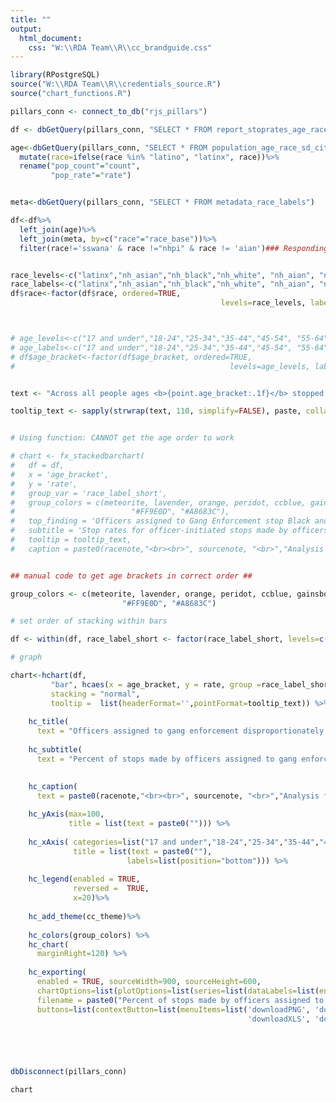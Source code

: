 ```yaml
---
title: ""
output:
  html_document:
    css: "W:\\RDA Team\\R\\cc_brandguide.css"
---
```

<!-- link to Google Font -->
<link href="https://fonts.googleapis.com/css2?family=Inter:wght@100;200;300;400;500;600;700;800;900&display=swap" rel="stylesheet">

```r

library(RPostgreSQL)
source("W:\\RDA Team\\R\\credentials_source.R")
source("chart_functions.R")

pillars_conn <- connect_to_db("rjs_pillars")

df <- dbGetQuery(pillars_conn, "SELECT * FROM report_stoprates_age_race_gang_person")

age<-dbGetQuery(pillars_conn, "SELECT * FROM population_age_race_sd_city")%>%
  mutate(race=ifelse(race %in% "latino", "latinx", race))%>%
  rename("pop_count"="count",
         "pop_rate"="rate")


meta<-dbGetQuery(pillars_conn, "SELECT * FROM metadata_race_labels")

df<-df%>%
  left_join(age)%>%
  left_join(meta, by=c("race"="race_base"))%>%
  filter(race!='sswana' & race !="nhpi" & race != 'aian')### Responding to QA: Filtering out for now


race_levels<-c("latinx","nh_asian","nh_black","nh_white", "nh_aian", "nh_nhpi", "nh_sswana", "nh_twoormor")
race_labels<-c("latinx","nh_asian","nh_black","nh_white", "nh_aian", "nh_nhpi", "nh_sswana", "nh_twoormor")
df$race<-factor(df$race, ordered=TRUE, 
                                               levels=race_levels, labels=race_labels)



# age_levels<-c("17 and under","18-24","25-34","35-44","45-54", "55-64", "65 and older")
# age_labels<-c("17 and under","18-24","25-34","35-44","45-54", "55-64", "65 and older")
# df$age_bracket<-factor(df$age_bracket, ordered=TRUE, 
#                                                levels=age_levels, labels=age_labels)


text <- "Across all people ages <b>{point.age_bracket:.1f}</b> stopped by officers assigned to gang enforcement, officers stopped people perceived as <b>{point.race_label_short:.1f}</b> <b>{point.rate:.1f}% of the time</b>. By comparison, <b>{point.race_label_short:.1f} people</b> make up <b>{point.pop_rate:.1f}%</b> of the population ages <b>{point.age_bracket:.1f}</b> in San Diego."

tooltip_text <- sapply(strwrap(text, 110, simplify=FALSE), paste, collapse="<br>")


# Using function: CANNOT get the age order to work

# chart <- fx_stackedbarchart(  
#   df = df,
#   x = 'age_bracket',
#   y = 'rate',
#   group_var = 'race_label_short',
#   group_colors = c(meteorite, lavender, orange, peridot, ccblue, gainsboro, "#211447",
#                          "#FF9E0D", "#A8683C"),
#   top_finding = 'Officers assigned to Gang Enforcement stop Black and Latinx youth at disproportionately high rates',
#   subtitle = 'Stop rates for officer-initiated stops made by officers assigned to Gang Enforcement for every race across age groups',
#   tooltip = tooltip_text,
#   caption = paste0(racenote,"<br><br>", sourcenote, "<br>","Analysis for all officer-initiated stops made by officers assigned to Gang Enforcement.","<br>"))


## manual code to get age brackets in correct order ##

group_colors <- c(meteorite, lavender, orange, peridot, ccblue, gainsboro, "#211447",
                         "#FF9E0D", "#A8683C")

# set order of stacking within bars

df <- within(df, race_label_short <- factor(race_label_short, levels=c("White","Multiracial", "SWANA/SA", "NHPI","AIAN", "Asian",  "Latinx","Black")))

# graph

chart<-hchart(df, 
         "bar", hcaes(x = age_bracket, y = rate, group =race_label_short),
         stacking = "normal",
         tooltip =  list(headerFormat='',pointFormat=tooltip_text)) %>%
    
    hc_title(
      text = "Officers assigned to gang enforcement disproportionately stop people they perceive as Black and Latinx across all age groups") %>%
    
    hc_subtitle(
      text = "Percent of stops made by officers assigned to gang enforcement by race and age") %>%

    
    hc_caption(
      text = paste0(racenote,"<br><br>", sourcenote, "<br>","Analysis for all officer-initiated stops made by officers assigned to gang enforcement.","<br>")) %>%
    
    hc_yAxis(max=100,
             title = list(text = paste0(""))) %>%
    
    hc_xAxis( categories=list("17 and under","18-24","25-34","35-44","45-54", "55-64", "65 and older"),
              title = list(text = paste0(""),
                          labels=list(position="bottom"))) %>%
    
    hc_legend(enabled = TRUE, 
              reversed =  TRUE,
              x=20)%>% 
    
    hc_add_theme(cc_theme)%>%
    
    hc_colors(group_colors) %>%
    hc_chart(
      marginRight=120) %>%
    
    hc_exporting(
      enabled = TRUE, sourceWidth=900, sourceHeight=600, 
      chartOptions=list(plotOptions=list(series=list(dataLabels=list(enabled=TRUE,format='{point.rate:.1f}%')))),
      filename = paste0("Percent of stops made by officers assigned to gang enforcement by race and age","_Catalyst California, catalystcalifornia.org, 2023."),
      buttons=list(contextButton=list(menuItems=list('downloadPNG', 'downloadSVG',
                                                     'downloadXLS', 'downloadCSV'))))





dbDisconnect(pillars_conn)
```

```r
chart
```

<script>
  widg = document.getElementsByClassName('html-widget'); //find widgets
  for (let i = 0; i < widg.length; i++) { //loop through
    document.getElementsByClassName('highchart')[i].style.width = '100%'; //adjust width
    document.getElementsByClassName('highchart')[i].style.height = '100%'; //adjust height
  }
</script>